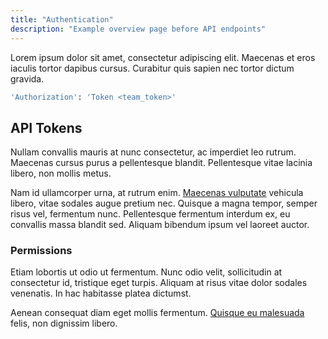 ```yaml
---
title: "Authentication"
description: "Example overview page before API endpoints"
---
```


Lorem ipsum dolor sit amet, consectetur adipiscing elit. Maecenas et eros iaculis tortor dapibus cursus. Curabitur quis sapien nec tortor dictum gravida.

```bash
'Authorization': 'Token <team_token>'
```

## API Tokens

Nullam convallis mauris at nunc consectetur, ac imperdiet leo rutrum. Maecenas cursus purus a pellentesque blandit. Pellentesque vitae lacinia libero, non mollis metus.

Nam id ullamcorper urna, at rutrum enim. [Maecenas vulputate](/introduction) vehicula libero, vitae sodales augue pretium nec. Quisque a magna tempor, semper risus vel, fermentum nunc. Pellentesque fermentum interdum ex, eu convallis massa blandit sed. Aliquam bibendum ipsum vel laoreet auctor.

### Permissions

Etiam lobortis ut odio ut fermentum. Nunc odio velit, sollicitudin at consectetur id, tristique eget turpis. Aliquam at risus vitae dolor sodales venenatis. In hac habitasse platea dictumst.

Aenean consequat diam eget mollis fermentum. [Quisque eu malesuada](/introduction) felis, non dignissim libero.







